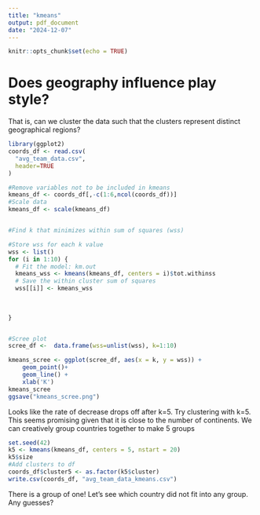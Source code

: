 ```yaml
---
title: "kmeans"
output: pdf_document
date: "2024-12-07"
---
```


```r
knitr::opts_chunk$set(echo = TRUE)
```
# Does geography influence play style? 

That is, can we cluster the data such that the clusters represent distinct geographical regions?

```r
library(ggplot2)
coords_df <- read.csv(
  "avg_team_data.csv",
  header=TRUE
)

#Remove variables not to be included in kmeans
kmeans_df <- coords_df[,-c(1:6,ncol(coords_df))]
#Scale data
kmeans_df <- scale(kmeans_df)


#Find k that minimizes within sum of squares (wss)

#Store wss for each k value
wss <- list()
for (i in 1:10) {
  # Fit the model: km.out
  kmeans_wss <- kmeans(kmeans_df, centers = i)$tot.withinss
  # Save the within cluster sum of squares
  wss[[i]] <- kmeans_wss
  
  
  
}


#Scree plot
scree_df <-  data.frame(wss=unlist(wss), k=1:10)

kmeans_scree <- ggplot(scree_df, aes(x = k, y = wss)) +
    geom_point()+
    geom_line() +
    xlab('K')
kmeans_scree
ggsave("kmeans_scree.png")

```
Looks like the rate of decrease drops off after k=5.
Try clustering with k=5.
This seems promising given that it is close to the number of continents.
We can creatively group countries together to make 5 groups

```r
set.seed(42)
k5 <- kmeans(kmeans_df, centers = 5, nstart = 20)
k5$size
#Add clusters to df
coords_df$cluster5 <- as.factor(k5$cluster)
write.csv(coords_df, "avg_team_data_kmeans.csv")

```
There is a group of one!
Let's see which country did not fit into any group.
Any guesses?